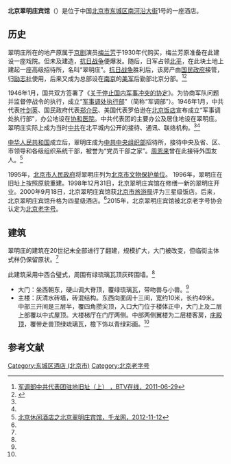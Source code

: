 {{Coord|39.91493|116.406156|type:landmark_region:CN-11_source:GoogleMaps|display=title}}
{{文物保护单位
| 级别 = 省级
| 省区市 = 北京市
| 图片 = Jade_Garden_Hotel_in_Beijing.jpg
| 名称 = 军调部1946年中共代表团驻地
| 编号 = 5-1
| 分类 = 近现代重要史迹及代表性建筑
| 时代 = [[中華民國|民国]]
| 所在 = [[东城区_(北京市)|东城区]][[南河沿大街|南河沿大街]]1号
| 登录 = 1995年10月20日
}}

'''北京翠明庄宾馆'''（{{lang|en|Jade Garden Hotel}}）是位于中国[[北京市|北京市]][[东城区_(北京市)|东城区]][[南河沿大街|南河沿大街]]1号的一座酒店。

==历史==
翠明庄所在的地产原属于[[京剧|京剧]]演员[[梅兰芳|梅兰芳]]于1930年代购买，梅兰芳原准备在此建设一座戏院。但未及建造，[[抗日战争|抗日战争]]便爆发。随后，日军占领[[北平|北平]]，在此块土地上建起一座高级招待所，名叫“翠明庄”。[[抗日战争|抗日战争]]胜利后，该房产由[[国民政府|国民政府]]接管，归[[励志社|励志社]]使用，后来又成为总部设在[[南京|南京]]的[[美军|美军]]后勤部北京分部。<ref name=btv>[http://www.btv.org/btvindex/2011zt/hsdt/content/2011-06/29/content_2541406.htm 军调部中共代表团驻地旧址（上） ，BTV在线，2011-06-29]{{Dead link|date=2019年5月 |bot=InternetArchiveBot |fix-attempted=yes }}</ref><ref name=dhly>{{Cite web |url=http://www.bjdclib.com/subdb/laneculture/historybuilding/200906/t20090612_2097.html |title=军调部1946年中共代表团驻地，东华流韵，于2013-04-23查阅 |accessdate=2013-04-23 |archive-date=2016-03-04 |archive-url=https://web.archive.org/web/20160304114844/http://www.bjdclib.com/subdb/laneculture/historybuilding/200906/t20090612_2097.html |dead-url=no }}</ref>

1946年1月，国共双方签署了《[[关于停止国内军事冲突的协定|关于停止国内军事冲突的协定]]》。为协商军队问题并监督停战令的执行，成立“[[北平军事调处执行部|军事调处执行部]]”（简称“军调部”）。1946年1月，中共代表[[叶剑英|叶剑英]]、国民政府代表[[郑介民|郑介民]]、美国代表罗伯逊在[[北京饭店|北京饭店]]宣布成立“军事调处执行部”，办公地设在[[协和医院|协和医院]]。中共代表团的主要办公及居住地设在翠明庄。翠明庄实际上成为当时[[中共|中共]]在北平城内公开的接待、通讯、联络机构。<ref name=btv/><ref name=dhly/>

[[中华人民共和国|中华人民共和国]]成立后，翠明庄成为[[中共中央组织部|中共中央组织部]]招待所，接待中央及省、区、市领导和各级组织系统干部，被誉为“党员干部之家”。[[周恩来|周恩来]]曾在此接待外国友人。<ref name=qlw>[http://zixun.qianlong.com/46024/2012/11/12/6484@8316578.htm 北京休闲酒店之北京翠明庄宾馆，千龙网，2012-11-12]{{dead link|date=2018年5月 |bot=InternetArchiveBot |fix-attempted=yes }}</ref>

1995年，[[北京市人民政府|北京市人民政府]]将翠明庄列为[[北京市文物保护单位|北京市文物保护单位]]。 1996年，翠明庄在旧址上按照原貌重建。1998年12月31日，北京翠明庄宾馆在修缮一新的翠明庄开业。2000年9月18日，北京翠明庄宾馆获[[北京市旅游局|北京市旅游局]]评为三星级饭店。后来，北京翠明庄宾馆升格为四星级酒店。<ref name=qlw/>2015年，北京翠明庄宾馆被北京老字号协会认定为[[北京老字号|北京老字号]]。

==建筑==
翠明庄的建筑在20世纪末全部进行了翻建，规模扩大，大门被改变，但临街主体式样仍保留原状。<ref name=dhly/>

此建筑采用中西合璧式，周围有绿琉璃瓦顶灰砖围墙。<ref name=dhly/>
*大门：坐西朝东，硬山调大脊顶，覆绿琉璃瓦，带吻兽与小兽。<ref name=dhly/>
*主楼：灰清水砖墙，砖混结构。东西向面阔十三间，宽约10米，长约49米。中部三开间是三层半，覆四角攒尖顶，入口大门位于楼体正中，大门上及二层上部覆以中式屋顶。大楼梯厅在门厅两侧。中部两侧翼楼为二层楼客房，[[庑殿顶|庑殿顶]]，覆带走兽顶绿琉璃瓦，檐下饰以青绿彩画。<ref name=dhly/>

==参考文献==
{{reflist}}

{{北京市文物保护单位}}
[[Category:东城区酒店_(北京市)|Category:东城区酒店 (北京市)]]
[[Category:北京老字号|Category:北京老字号]]